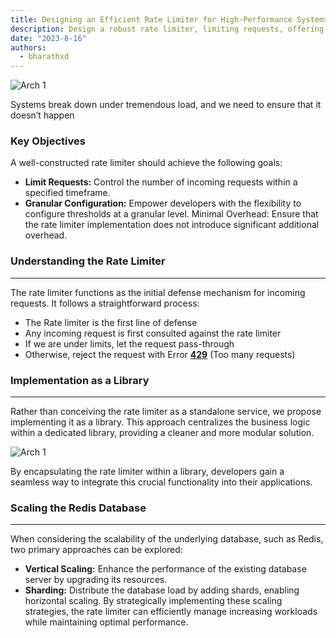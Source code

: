 ```yaml
---
title: Designing an Efficient Rate Limiter for High-Performance Systems
description: Design a robust rate limiter, limiting requests, offering granular control, and ensuring minimal overhead. Enhance scalability effortlessly.
date: "2023-8-16"
authors:
  - bharathxd
---
```


![Arch 1](https://bharath-lakshman-kumar.s3.ap-south-1.amazonaws.com/Rate%20Limiter/rate-limiter-1.png)

Systems break down under tremendous load, and we need to ensure that it doesn’t happen

### Key Objectives

A well-constructed rate limiter should achieve the following goals:

- **Limit Requests:** Control the number of incoming requests within a specified timeframe.
- **Granular Configuration:** Empower developers with the flexibility to configure thresholds at a granular level.
  Minimal Overhead: Ensure that the rate limiter implementation does not introduce significant additional overhead.

### Understanding the Rate Limiter

---

The rate limiter functions as the initial defense mechanism for incoming requests. It follows a straightforward process:

- The Rate limiter is the first line of defense
- Any incoming request is first consulted against the rate limiter
- If we are under limits, let the request pass-through
- Otherwise, reject the request with Error **[429](https://developer.mozilla.org/en-US/docs/Web/HTTP/Status/429)** (Too many requests)

### Implementation as a Library

---

Rather than conceiving the rate limiter as a standalone service, we propose implementing it as a library. This approach centralizes the business logic within a dedicated library, providing a cleaner and more modular solution.

![Arch 1](https://bharath-lakshman-kumar.s3.ap-south-1.amazonaws.com/Rate%20Limiter/rate-limiter-2.png)

By encapsulating the rate limiter within a library, developers gain a seamless way to integrate this crucial functionality into their applications.

### Scaling the Redis Database

---

When considering the scalability of the underlying database, such as Redis, two primary approaches can be explored:

- **Vertical Scaling:** Enhance the performance of the existing database server by upgrading its resources.
- **Sharding:** Distribute the database load by adding shards, enabling horizontal scaling.
  By strategically implementing these scaling strategies, the rate limiter can efficiently manage increasing workloads while maintaining optimal performance.
